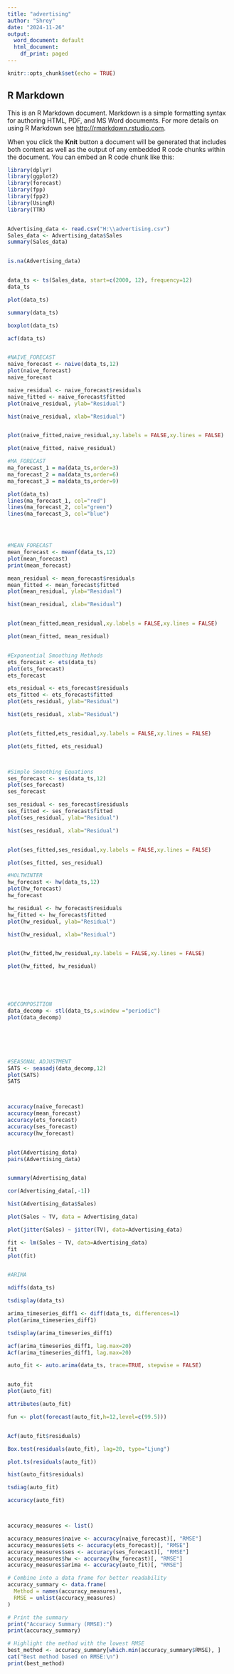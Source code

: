 ---
title: "advertising"
author: "Shrey"
date: "2024-11-26"
output:
  word_document: default
  html_document:
    df_print: paged
---

```{r setup, include=FALSE}
knitr::opts_chunk$set(echo = TRUE)
```

## R Markdown

This is an R Markdown document. Markdown is a simple formatting syntax for authoring HTML, PDF, and MS Word documents. For more details on using R Markdown see <http://rmarkdown.rstudio.com>.

When you click the **Knit** button a document will be generated that includes both content as well as the output of any embedded R code chunks within the document. You can embed an R code chunk like this:

```{r}
library(dplyr)
library(ggplot2)
library(forecast)
library(fpp)
library(fpp2)
library(UsingR)
library(TTR)


Advertising_data <- read.csv("H:\\advertising.csv")
Sales_data <- Advertising_data$Sales
summary(Sales_data)


is.na(Advertising_data)


data_ts <- ts(Sales_data, start=c(2000, 12), frequency=12)
data_ts

plot(data_ts)

summary(data_ts)

boxplot(data_ts)

acf(data_ts)


#NAIVE_FORECAST
naive_forecast <- naive(data_ts,12)
plot(naive_forecast)
naive_forecast

naive_residual <- naive_forecast$residuals
naive_fitted <- naive_forecast$fitted
plot(naive_residual, ylab="Residual")

hist(naive_residual, xlab="Residual")


plot(naive_fitted,naive_residual,xy.labels = FALSE,xy.lines = FALSE)

plot(naive_fitted, naive_residual)

#MA_FORECAST
ma_forecast_1 = ma(data_ts,order=3)
ma_forecast_2 = ma(data_ts,order=6)
ma_forecast_3 = ma(data_ts,order=9)

plot(data_ts)
lines(ma_forecast_1, col="red")
lines(ma_forecast_2, col="green")
lines(ma_forecast_3, col="blue")




#MEAN_FORECAST
mean_forecast <- meanf(data_ts,12)
plot(mean_forecast)
print(mean_forecast)

mean_residual <- mean_forecast$residuals
mean_fitted <- mean_forecast$fitted
plot(mean_residual, ylab="Residual")

hist(mean_residual, xlab="Residual")


plot(mean_fitted,mean_residual,xy.labels = FALSE,xy.lines = FALSE)

plot(mean_fitted, mean_residual)


#Exponential Smoothing Methods
ets_forecast <- ets(data_ts)
plot(ets_forecast)
ets_forecast

ets_residual <- ets_forecast$residuals
ets_fitted <- ets_forecast$fitted
plot(ets_residual, ylab="Residual")

hist(ets_residual, xlab="Residual")


plot(ets_fitted,ets_residual,xy.labels = FALSE,xy.lines = FALSE)

plot(ets_fitted, ets_residual)



#Simple Smoothing Equations
ses_forecast <- ses(data_ts,12)
plot(ses_forecast)
ses_forecast

ses_residual <- ses_forecast$residuals
ses_fitted <- ses_forecast$fitted
plot(ses_residual, ylab="Residual")

hist(ses_residual, xlab="Residual")


plot(ses_fitted,ses_residual,xy.labels = FALSE,xy.lines = FALSE)

plot(ses_fitted, ses_residual)

#HOLTWINTER 
hw_forecast <- hw(data_ts,12)
plot(hw_forecast)
hw_forecast

hw_residual <- hw_forecast$residuals
hw_fitted <- hw_forecast$fitted
plot(hw_residual, ylab="Residual")

hist(hw_residual, xlab="Residual")


plot(hw_fitted,hw_residual,xy.labels = FALSE,xy.lines = FALSE)

plot(hw_fitted, hw_residual)





#DECOMPOSITION 
data_decomp <- stl(data_ts,s.window ="periodic")
plot(data_decomp)






#SEASONAL ADJUSTMENT 
SATS <- seasadj(data_decomp,12)
plot(SATS)
SATS



accuracy(naive_forecast)
accuracy(mean_forecast)
accuracy(ets_forecast)
accuracy(ses_forecast)
accuracy(hw_forecast)


plot(Advertising_data)
pairs(Advertising_data)


summary(Advertising_data)

cor(Advertising_data[,-1])

hist(Advertising_data$Sales)

plot(Sales ~ TV, data = Advertising_data)

plot(jitter(Sales) ~ jitter(TV), data=Advertising_data)

fit <- lm(Sales ~ TV, data=Advertising_data)
fit
plot(fit)


#ARIMA

ndiffs(data_ts)

tsdisplay(data_ts)

arima_timeseries_diff1 <- diff(data_ts, differences=1)
plot(arima_timeseries_diff1)

tsdisplay(arima_timeseries_diff1)

acf(arima_timeseries_diff1, lag.max=20)
Acf(arima_timeseries_diff1, lag.max=20)

auto_fit <- auto.arima(data_ts, trace=TRUE, stepwise = FALSE)


auto_fit
plot(auto_fit)

attributes(auto_fit)

fun <- plot(forecast(auto_fit,h=12,level=c(99.5)))


Acf(auto_fit$residuals)

Box.test(residuals(auto_fit), lag=20, type="Ljung")

plot.ts(residuals(auto_fit))

hist(auto_fit$residuals)

tsdiag(auto_fit)

accuracy(auto_fit)



accuracy_measures <- list()

accuracy_measures$naive <- accuracy(naive_forecast)[, "RMSE"]
accuracy_measures$ets <- accuracy(ets_forecast)[, "RMSE"]
accuracy_measures$ses <- accuracy(ses_forecast)[, "RMSE"]
accuracy_measures$hw <- accuracy(hw_forecast)[, "RMSE"]
accuracy_measures$arima <- accuracy(auto_fit)[, "RMSE"]

# Combine into a data frame for better readability
accuracy_summary <- data.frame(
  Method = names(accuracy_measures),
  RMSE = unlist(accuracy_measures)
)

# Print the summary
print("Accuracy Summary (RMSE):")
print(accuracy_summary)

# Highlight the method with the lowest RMSE
best_method <- accuracy_summary[which.min(accuracy_summary$RMSE), ]
cat("Best method based on RMSE:\n")
print(best_method)


```


